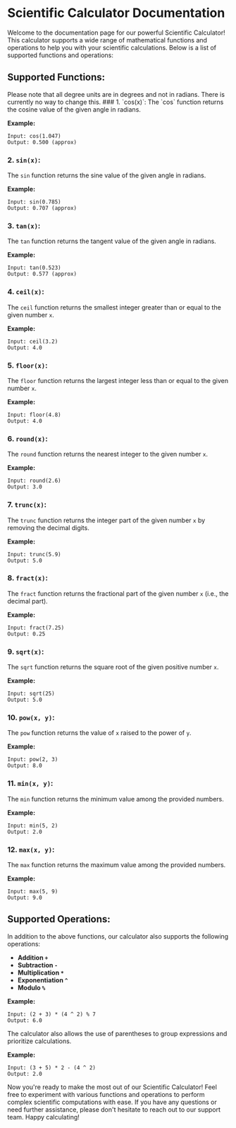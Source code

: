 # Scientific Calculator Documentation

Welcome to the documentation page for our powerful Scientific Calculator! This calculator supports a wide range of mathematical functions and operations to help you with your scientific calculations. Below is a list of supported functions and operations:

## Supported Functions:

<Warning>
    Please note that all degree units are in degrees and not in radians. There
    is currently no way to change this.
</Warning>
### 1. `cos(x)`: The `cos` function returns the cosine value of the given angle in
radians.

**Example:**

```
Input: cos(1.047)
Output: 0.500 (approx)
```

### 2. `sin(x)`:

The `sin` function returns the sine value of the given angle in radians.

**Example:**

```
Input: sin(0.785)
Output: 0.707 (approx)
```

### 3. `tan(x)`:

The `tan` function returns the tangent value of the given angle in radians.

**Example:**

```
Input: tan(0.523)
Output: 0.577 (approx)
```

### 4. `ceil(x)`:

The `ceil` function returns the smallest integer greater than or equal to the given number `x`.

**Example:**

```
Input: ceil(3.2)
Output: 4.0
```

### 5. `floor(x)`:

The `floor` function returns the largest integer less than or equal to the given number `x`.

**Example:**

```
Input: floor(4.8)
Output: 4.0
```

### 6. `round(x)`:

The `round` function returns the nearest integer to the given number `x`.

**Example:**

```
Input: round(2.6)
Output: 3.0
```

### 7. `trunc(x)`:

The `trunc` function returns the integer part of the given number `x` by removing the decimal digits.

**Example:**

```
Input: trunc(5.9)
Output: 5.0
```

### 8. `fract(x)`:

The `fract` function returns the fractional part of the given number `x` (i.e., the decimal part).

**Example:**

```
Input: fract(7.25)
Output: 0.25
```

### 9. `sqrt(x)`:

The `sqrt` function returns the square root of the given positive number `x`.

**Example:**

```
Input: sqrt(25)
Output: 5.0
```

### 10. `pow(x, y)`:

The `pow` function returns the value of `x` raised to the power of `y`.

**Example:**

```
Input: pow(2, 3)
Output: 8.0
```

### 11. `min(x, y)`:

The `min` function returns the minimum value among the provided numbers.

**Example:**

```
Input: min(5, 2)
Output: 2.0
```

### 12. `max(x, y)`:

The `max` function returns the maximum value among the provided numbers.

**Example:**

```
Input: max(5, 9)
Output: 9.0
```

## Supported Operations:

In addition to the above functions, our calculator also supports the following operations:

-   **Addition `+`**
-   **Subtraction `-`**
-   **Multiplication `*`**
-   **Exponentiation `^`**
-   **Modulo `%`**

**Example:**

```
Input: (2 + 3) * (4 ^ 2) % 7
Output: 6.0
```

The calculator also allows the use of parentheses to group expressions and prioritize calculations.

**Example:**

```
Input: (3 + 5) * 2 - (4 ^ 2)
Output: 2.0
```

Now you're ready to make the most out of our Scientific Calculator! Feel free to experiment with various functions and operations to perform complex scientific computations with ease. If you have any questions or need further assistance, please don't hesitate to reach out to our support team. Happy calculating!
